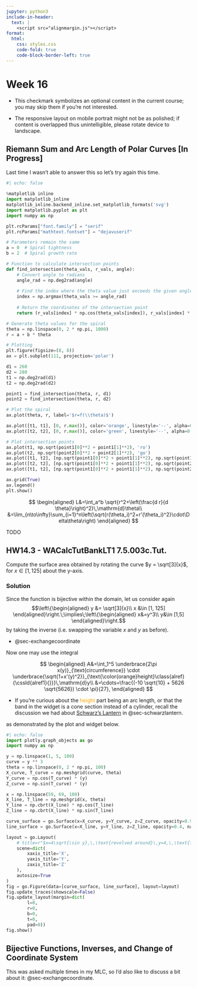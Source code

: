 ```yaml
---
jupyter: python3
include-in-header:
  text: |
    <script src="alignmargin.js"></script>
format:
  html:
    css: styles.css
    code-fold: true
    code-block-border-left: true
---
```


# Week 16
:::: {.aside}
::: {.opbullet}
- This checkmark symbolizes an optional content in the current course; you may skip them if you're not interested.
:::
::: {.wabullet}
- The responsive layout on mobile portrait might not be as polished; if content is overlapped thus unintelligible, please rotate device to landscape.
:::
::::

## Riemann Sum and Arc Length of Polar Curves [In Progress]
Last time I wasn't able to answer this so let's try again this time.

```python
#| echo: false

%matplotlib inline
import matplotlib_inline
matplotlib_inline.backend_inline.set_matplotlib_formats('svg')
import matplotlib.pyplot as plt
import numpy as np

plt.rcParams["font.family"] = "serif"
plt.rcParams["mathtext.fontset"] = "dejavuserif"

# Parameters remain the same
a = 0  # Spiral tightness
b = 2  # Spiral growth rate

# Function to calculate intersection points
def find_intersection(theta_vals, r_vals, angle):
    # Convert angle to radians
    angle_rad = np.deg2rad(angle)
    
    # Find the index where the theta value just exceeds the given angle
    index = np.argmax(theta_vals >= angle_rad)
    
    # Return the coordinates of the intersection point
    return (r_vals[index] * np.cos(theta_vals[index]), r_vals[index] * np.sin(theta_vals[index]))

# Generate theta values for the spiral
theta = np.linspace(0, 2 * np.pi, 1000)
r = a + b * theta

# Plotting
plt.figure(figsize=(8, 8))
ax = plt.subplot(111, projection='polar')

d1 = 260
d2 = 280
t1 = np.deg2rad(d1)
t2 = np.deg2rad(d2)

point1 = find_intersection(theta, r, d1)
point2 = find_intersection(theta, r, d2)

# Plot the spiral
ax.plot(theta, r, label='$r=f(\\theta)$')

ax.plot([t1, t1], [0, r.max()], color='orange', linestyle='--', alpha=0.5)
ax.plot([t2, t2], [0, r.max()], color='green', linestyle='--', alpha=0.5)

# Plot intersection points
ax.plot(t1, np.sqrt(point1[0]**2 + point1[1]**2), 'ro') 
ax.plot(t2, np.sqrt(point2[0]**2 + point2[1]**2), 'go') 
ax.plot([t1, t2], [np.sqrt(point1[0]**2 + point1[1]**2), np.sqrt(point1[0]**2 + point1[1]**2)], color='magenta', label='$r(\\theta_i)$')
ax.plot([t2, t2], [np.sqrt(point1[0]**2 + point1[1]**2), np.sqrt(point2[0]**2 + point2[1]**2)], color='cyan', label='$r\'(\\theta_i)=\\frac{\\mathrm{d}r}{\\mathrm{d}\\theta}(\\theta_i)$')
ax.plot([t1, t2], [np.sqrt(point1[0]**2 + point1[1]**2), np.sqrt(point2[0]**2 + point2[1]**2)], color='red', label='$\\sqrt{r(\\theta_i)^2+r\'(\\theta_i)^2}\\cdot\\Delta\\theta$')

ax.grid(True)
ax.legend()
plt.show()
```

::: {.aside}
$$
\begin{aligned}
L&=\int_a^b \sqrt{r^2+\left(\frac{d r}{d \theta}\right)^2}\,\mathrm{d}\theta\\
&=\lim_{n\to\infty}\sum_{i=1}^n\left(\sqrt{r(\theta_i)^2+r'(\theta_i)^2}\cdot\Delta\theta\right)
\end{aligned}
$$

TODO
:::

## HW14.3 - WACalcTutBankLT1 7.5.003c.Tut.
Compute the surface area obtained by rotating the curve $y = \sqrt[3]{x}$, for $x\in [1, 125]$ about the y-axis.

### Solution
Since the function is bijective within the domain, let us consider again
$$\left\{\begin{aligned}
y &= \sqrt[3]{x}\\
x &\in [1, 125]
\end{aligned}\right.\;\implies\;\left\{\begin{aligned}
x&=y^3\\
y&\in [1,5]
\end{aligned}\right.$$
by taking the inverse (i.e. swapping the variable $x$ and $y$ as before).

::: {.opbullet .aside}
- @sec-exchangecoordinate
:::

Now one may use the integral

:::: {.compensate-above .compensate-below}
$$
\begin{aligned}
A&=\int_1^5 \underbrace{2\pi x(y)}_{\text{circumference}} \cdot \underbrace{\sqrt{1+x'(y)^2}}_{\text{\color{orange}height}\class{alref}{\cssId{alref1}{}}}\,\mathrm{d}y\\
&=\cdots=\frac{(-10 \sqrt{10} + 5626 \sqrt{5626}) \cdot \pi}{27},
\end{aligned}
$$

::: {#almar1 .opbullet .column-margin .almar}
- If you're curious about the <span style="color: orange;">height</span> part being an arc length, or that the band in the widget is a cone section instead of a cylinder, recall the discussion we had about [Schwarz's Lantern](https://en.wikipedia.org/wiki/Schwarz_lantern) in @sec-schwarzlantern.
:::
::::

as demonstrated by the plot and widget below.

```python
#| echo: false
import plotly.graph_objects as go
import numpy as np

y = np.linspace(1, 5, 100)
curve = y ** 3
theta = np.linspace(0, 2 * np.pi, 100)
X_curve, T_curve = np.meshgrid(curve, theta)
Y_curve = np.cos(T_curve) * (y)
Z_curve = np.sin(T_curve) * (y)

x = np.linspace(59, 69, 100)
X_line, T_line = np.meshgrid(x, theta)
Y_line = np.cbrt(X_line) * np.cos(T_line)
Z_line = np.cbrt(X_line) * np.sin(T_line)

curve_surface = go.Surface(x=X_curve, y=Y_curve, z=Z_curve, opacity=0.9, name='revolved curve', colorscale='Blues')
line_surface = go.Surface(x=X_line, y=Y_line, z=Z_line, opacity=0.4, name='a \"bands\"', colorscale='Reds')

layout = go.Layout(
    # title=r"$x=4\sqrt{\sin y},\,\text{revolved around}\,y=4,\,\text{from}\,x=0\,\text{to}\,x=4$",
    scene=dict(
        xaxis_title='X',
        yaxis_title='Y',
        zaxis_title='Z'
    ),
    autosize=True
)
fig = go.Figure(data=[curve_surface, line_surface], layout=layout)
fig.update_traces(showscale=False)
fig.update_layout(margin=dict(
        l=0,
        r=0,
        b=0,
        t=0,
        pad=0))
fig.show()
```

## Bijective Functions, Inverses, and Change of Coordinate System

This was asked multiple times in my MLC, so I'd also like to discuss a bit about it: @sec-exchangecoordinate.
